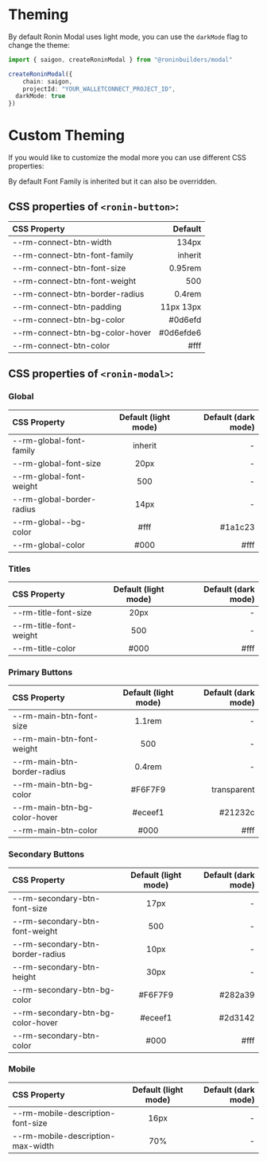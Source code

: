
# Theming

By default Ronin Modal uses light mode, you can use the `darkMode` flag to change the theme:

```ts {6}
import { saigon, createRoninModal } from "@roninbuilders/modal"

createRoninModal({
	chain: saigon,
	projectId: "YOUR_WALLETCONNECT_PROJECT_ID",
  darkMode: true
})
```

# Custom Theming

If you would like to customize the modal more you can use different CSS properties:

<Callout type="info">
 By default Font Family is inherited but it can also be overridden.
</Callout>

## CSS properties of `<ronin-button>`:

|	CSS Property |	Default	|
| :----- | ----: |
|	--rm-connect-btn-width	|	134px	|
|	--rm-connect-btn-font-family	|	inherit	|
| --rm-connect-btn-font-size | 0.95rem |
| --rm-connect-btn-font-weight | 500 |
| --rm-connect-btn-border-radius | 0.4rem |
| --rm-connect-btn-padding | 11px 13px |
| --rm-connect-btn-bg-color | #0d6efd |
| --rm-connect-btn-bg-color-hover | #0d6efde6 |
| --rm-connect-btn-color | #fff |

## CSS properties of `<ronin-modal>`:

### Global

| CSS Property |	Default (light mode)	| Default (dark mode) |
| :----- | :----: | ----: |
| --rm-global-font-family | inherit | - |
| --rm-global-font-size | 20px | - |
| --rm-global-font-weight | 500 | - |
| --rm-global-border-radius | 14px | - |
| --rm-global--bg-color | #fff | #1a1c23 |
| --rm-global-color | #000 | #fff |

### Titles

| CSS Property |	Default (light mode)	| Default (dark mode) |
| :----- | :----: | ----: |
| --rm-title-font-size | 20px | - |
| --rm-title-font-weight | 500 | - |
| --rm-title-color | #000 | #fff |

### Primary Buttons

|	CSS Property |	Default (light mode)	| Default (dark mode) |
| :----- | :----: | ----: |
| --rm-main-btn-font-size | 1.1rem | - |
| --rm-main-btn-font-weight | 500 | - |
| --rm-main-btn-border-radius | 0.4rem | - |
| --rm-main-btn-bg-color | #F6F7F9 | transparent |
| --rm-main-btn-bg-color-hover | #eceef1 | #21232c |
| --rm-main-btn-color | #000 | #fff |


### Secondary Buttons

| CSS Property |	Default (light mode)	| Default (dark mode) |
| :----- | :----: | ----: |
| --rm-secondary-btn-font-size | 17px | - |
| --rm-secondary-btn-font-weight | 500 | - |
| --rm-secondary-btn-border-radius | 10px | - |
| --rm-secondary-btn-height | 30px | - |
| --rm-secondary-btn-bg-color | #F6F7F9 | #282a39 |
| --rm-secondary-btn-bg-color-hover | #eceef1 | #2d3142 |
| --rm-secondary-btn-color | #000 | #fff |

### Mobile
| CSS Property |	Default (light mode)	| Default (dark mode) |
| :----- | :----: | ----: |
| --rm-mobile-description-font-size | 16px | - |
| --rm-mobile-description-max-width | 70% | - |
